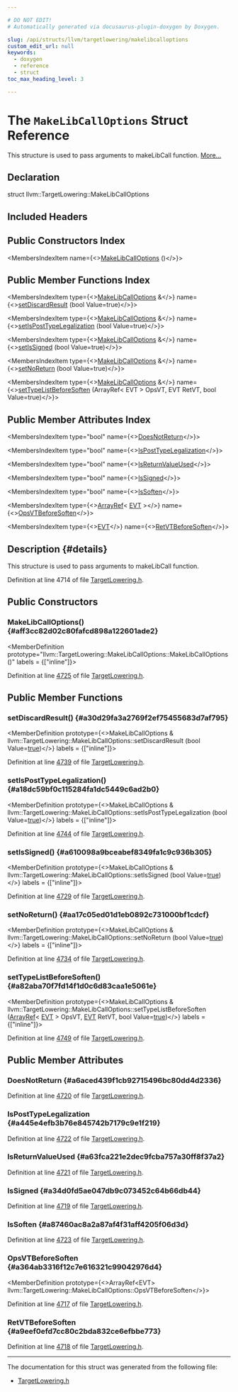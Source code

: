 ```yaml
---

# DO NOT EDIT!
# Automatically generated via docusaurus-plugin-doxygen by Doxygen.

slug: /api/structs/llvm/targetlowering/makelibcalloptions
custom_edit_url: null
keywords:
  - doxygen
  - reference
  - struct
toc_max_heading_level: 3

---
```





# The `MakeLibCallOptions` Struct Reference

<DoxygenPage pluginConfig={pluginConfig}>

This structure is used to pass arguments to makeLibCall function. <a href="#details">More...</a>

## Declaration

<CodeBlock>struct llvm::TargetLowering::MakeLibCallOptions</CodeBlock>

## Included Headers

<IncludesList>
<IncludesListItem
  filePath="llvm/CodeGen/TargetLowering.h"
  permalink="/docs/api/files/include/include/llvm/include/llvm/codegen/targetlowering-h"
  isLocal="true" />
</IncludesList>

## Public Constructors Index

<MembersIndex>

<MembersIndexItem
  name={<><a href="#aff3cc82d02c80fafcd898a122601ade2">MakeLibCallOptions</a> ()</>}>
</MembersIndexItem>

</MembersIndex>

## Public Member Functions Index

<MembersIndex>

<MembersIndexItem
  type={<><a href="/docs/api/structs/llvm/targetlowering/makelibcalloptions">MakeLibCallOptions</a> &amp;</>}
  name={<><a href="#a30d29fa3a2769f2ef75455683d7af795">setDiscardResult</a> (bool Value=true)</>}>
</MembersIndexItem>

<MembersIndexItem
  type={<><a href="/docs/api/structs/llvm/targetlowering/makelibcalloptions">MakeLibCallOptions</a> &amp;</>}
  name={<><a href="#a18dc59bf0c115284fa1dc5449c6ad2b0">setIsPostTypeLegalization</a> (bool Value=true)</>}>
</MembersIndexItem>

<MembersIndexItem
  type={<><a href="/docs/api/structs/llvm/targetlowering/makelibcalloptions">MakeLibCallOptions</a> &amp;</>}
  name={<><a href="#a610098a9bceabef8349fa1c9c936b305">setIsSigned</a> (bool Value=true)</>}>
</MembersIndexItem>

<MembersIndexItem
  type={<><a href="/docs/api/structs/llvm/targetlowering/makelibcalloptions">MakeLibCallOptions</a> &amp;</>}
  name={<><a href="#aa17c05ed01d1eb0892c731000bf1cdcf">setNoReturn</a> (bool Value=true)</>}>
</MembersIndexItem>

<MembersIndexItem
  type={<><a href="/docs/api/structs/llvm/targetlowering/makelibcalloptions">MakeLibCallOptions</a> &amp;</>}
  name={<><a href="#a82aba70f7fd14f1d0c6d83caa1e5061e">setTypeListBeforeSoften</a> (ArrayRef&lt; EVT &gt; OpsVT, EVT RetVT, bool Value=true)</>}>
</MembersIndexItem>

</MembersIndex>

## Public Member Attributes Index

<MembersIndex>

<MembersIndexItem
  type="bool"
  name={<><a href="#a6aced439f1cb92715496bc80dd4d2336">DoesNotReturn</a></>}>
</MembersIndexItem>

<MembersIndexItem
  type="bool"
  name={<><a href="#a445e4efb3b76e845742b7179c9e1f219">IsPostTypeLegalization</a></>}>
</MembersIndexItem>

<MembersIndexItem
  type="bool"
  name={<><a href="#a63fca221e2dec9fcba757a30ff8f37a2">IsReturnValueUsed</a></>}>
</MembersIndexItem>

<MembersIndexItem
  type="bool"
  name={<><a href="#a34d0fd5ae047db9c073452c64b66db44">IsSigned</a></>}>
</MembersIndexItem>

<MembersIndexItem
  type="bool"
  name={<><a href="#a87460ac8a2a87af4f31aff4205f06d3d">IsSoften</a></>}>
</MembersIndexItem>

<MembersIndexItem
  type={<><a href="/docs/api/classes/llvm/arrayref">ArrayRef</a>&lt; <a href="/docs/api/structs/llvm/evt">EVT</a> &gt;</>}
  name={<><a href="#a364ab3316f12c7e616321c99042976d4">OpsVTBeforeSoften</a></>}>
</MembersIndexItem>

<MembersIndexItem
  type={<><a href="/docs/api/structs/llvm/evt">EVT</a></>}
  name={<><a href="#a9eef0efd7cc80c2bda832ce6efbbe773">RetVTBeforeSoften</a></>}>
</MembersIndexItem>

</MembersIndex>

## Description {#details}

This structure is used to pass arguments to makeLibCall function.

Definition at line 4714 of file <a href="/docs/api/files/include/include/llvm/include/llvm/codegen/targetlowering-h">TargetLowering.h</a>.

<SectionDefinition>

## Public Constructors

### MakeLibCallOptions() {#aff3cc82d02c80fafcd898a122601ade2}

<MemberDefinition
  prototype="llvm::TargetLowering::MakeLibCallOptions::MakeLibCallOptions ()"
  labels = {["inline"]}>

Definition at line <a href="/docs/api/files/include/include/llvm/include/llvm/codegen/targetlowering-h/#l04725">4725</a> of file <a href="/docs/api/files/include/include/llvm/include/llvm/codegen/targetlowering-h">TargetLowering.h</a>.
</MemberDefinition>

</SectionDefinition>

<SectionDefinition>

## Public Member Functions

### setDiscardResult() {#a30d29fa3a2769f2ef75455683d7af795}

<MemberDefinition
  prototype={<>MakeLibCallOptions &amp; llvm::TargetLowering::MakeLibCallOptions::setDiscardResult (bool Value=<a href="/docs/api/files/lib/lib/analysis/basicaliasanalysis-cpp/#af6d5cafbdfc5313e65d990120021a3ec">true</a>)</>}
  labels = {["inline"]}>

Definition at line <a href="/docs/api/files/include/include/llvm/include/llvm/codegen/targetlowering-h/#l04739">4739</a> of file <a href="/docs/api/files/include/include/llvm/include/llvm/codegen/targetlowering-h">TargetLowering.h</a>.
</MemberDefinition>

### setIsPostTypeLegalization() {#a18dc59bf0c115284fa1dc5449c6ad2b0}

<MemberDefinition
  prototype={<>MakeLibCallOptions &amp; llvm::TargetLowering::MakeLibCallOptions::setIsPostTypeLegalization (bool Value=<a href="/docs/api/files/lib/lib/analysis/basicaliasanalysis-cpp/#af6d5cafbdfc5313e65d990120021a3ec">true</a>)</>}
  labels = {["inline"]}>

Definition at line <a href="/docs/api/files/include/include/llvm/include/llvm/codegen/targetlowering-h/#l04744">4744</a> of file <a href="/docs/api/files/include/include/llvm/include/llvm/codegen/targetlowering-h">TargetLowering.h</a>.
</MemberDefinition>

### setIsSigned() {#a610098a9bceabef8349fa1c9c936b305}

<MemberDefinition
  prototype={<>MakeLibCallOptions &amp; llvm::TargetLowering::MakeLibCallOptions::setIsSigned (bool Value=<a href="/docs/api/files/lib/lib/analysis/basicaliasanalysis-cpp/#af6d5cafbdfc5313e65d990120021a3ec">true</a>)</>}
  labels = {["inline"]}>

Definition at line <a href="/docs/api/files/include/include/llvm/include/llvm/codegen/targetlowering-h/#l04729">4729</a> of file <a href="/docs/api/files/include/include/llvm/include/llvm/codegen/targetlowering-h">TargetLowering.h</a>.
</MemberDefinition>

### setNoReturn() {#aa17c05ed01d1eb0892c731000bf1cdcf}

<MemberDefinition
  prototype={<>MakeLibCallOptions &amp; llvm::TargetLowering::MakeLibCallOptions::setNoReturn (bool Value=<a href="/docs/api/files/lib/lib/analysis/basicaliasanalysis-cpp/#af6d5cafbdfc5313e65d990120021a3ec">true</a>)</>}
  labels = {["inline"]}>

Definition at line <a href="/docs/api/files/include/include/llvm/include/llvm/codegen/targetlowering-h/#l04734">4734</a> of file <a href="/docs/api/files/include/include/llvm/include/llvm/codegen/targetlowering-h">TargetLowering.h</a>.
</MemberDefinition>

### setTypeListBeforeSoften() {#a82aba70f7fd14f1d0c6d83caa1e5061e}

<MemberDefinition
  prototype={<>MakeLibCallOptions &amp; llvm::TargetLowering::MakeLibCallOptions::setTypeListBeforeSoften (<a href="/docs/api/classes/llvm/arrayref">ArrayRef</a>&lt; <a href="/docs/api/structs/llvm/evt">EVT</a> &gt; OpsVT, <a href="/docs/api/structs/llvm/evt">EVT</a> RetVT, bool Value=<a href="/docs/api/files/lib/lib/analysis/basicaliasanalysis-cpp/#af6d5cafbdfc5313e65d990120021a3ec">true</a>)</>}
  labels = {["inline"]}>

Definition at line <a href="/docs/api/files/include/include/llvm/include/llvm/codegen/targetlowering-h/#l04749">4749</a> of file <a href="/docs/api/files/include/include/llvm/include/llvm/codegen/targetlowering-h">TargetLowering.h</a>.
</MemberDefinition>

</SectionDefinition>

<SectionDefinition>

## Public Member Attributes

### DoesNotReturn {#a6aced439f1cb92715496bc80dd4d2336}

<MemberDefinition
  prototype="bool llvm::TargetLowering::MakeLibCallOptions::DoesNotReturn">

Definition at line <a href="/docs/api/files/include/include/llvm/include/llvm/codegen/targetlowering-h/#l04720">4720</a> of file <a href="/docs/api/files/include/include/llvm/include/llvm/codegen/targetlowering-h">TargetLowering.h</a>.
</MemberDefinition>

### IsPostTypeLegalization {#a445e4efb3b76e845742b7179c9e1f219}

<MemberDefinition
  prototype="bool llvm::TargetLowering::MakeLibCallOptions::IsPostTypeLegalization">

Definition at line <a href="/docs/api/files/include/include/llvm/include/llvm/codegen/targetlowering-h/#l04722">4722</a> of file <a href="/docs/api/files/include/include/llvm/include/llvm/codegen/targetlowering-h">TargetLowering.h</a>.
</MemberDefinition>

### IsReturnValueUsed {#a63fca221e2dec9fcba757a30ff8f37a2}

<MemberDefinition
  prototype="bool llvm::TargetLowering::MakeLibCallOptions::IsReturnValueUsed">

Definition at line <a href="/docs/api/files/include/include/llvm/include/llvm/codegen/targetlowering-h/#l04721">4721</a> of file <a href="/docs/api/files/include/include/llvm/include/llvm/codegen/targetlowering-h">TargetLowering.h</a>.
</MemberDefinition>

### IsSigned {#a34d0fd5ae047db9c073452c64b66db44}

<MemberDefinition
  prototype="bool llvm::TargetLowering::MakeLibCallOptions::IsSigned">

Definition at line <a href="/docs/api/files/include/include/llvm/include/llvm/codegen/targetlowering-h/#l04719">4719</a> of file <a href="/docs/api/files/include/include/llvm/include/llvm/codegen/targetlowering-h">TargetLowering.h</a>.
</MemberDefinition>

### IsSoften {#a87460ac8a2a87af4f31aff4205f06d3d}

<MemberDefinition
  prototype="bool llvm::TargetLowering::MakeLibCallOptions::IsSoften">

Definition at line <a href="/docs/api/files/include/include/llvm/include/llvm/codegen/targetlowering-h/#l04723">4723</a> of file <a href="/docs/api/files/include/include/llvm/include/llvm/codegen/targetlowering-h">TargetLowering.h</a>.
</MemberDefinition>

### OpsVTBeforeSoften {#a364ab3316f12c7e616321c99042976d4}

<MemberDefinition
  prototype={<>ArrayRef&lt;EVT&gt; llvm::TargetLowering::MakeLibCallOptions::OpsVTBeforeSoften</>}>

Definition at line <a href="/docs/api/files/include/include/llvm/include/llvm/codegen/targetlowering-h/#l04717">4717</a> of file <a href="/docs/api/files/include/include/llvm/include/llvm/codegen/targetlowering-h">TargetLowering.h</a>.
</MemberDefinition>

### RetVTBeforeSoften {#a9eef0efd7cc80c2bda832ce6efbbe773}

<MemberDefinition
  prototype="EVT llvm::TargetLowering::MakeLibCallOptions::RetVTBeforeSoften">

Definition at line <a href="/docs/api/files/include/include/llvm/include/llvm/codegen/targetlowering-h/#l04718">4718</a> of file <a href="/docs/api/files/include/include/llvm/include/llvm/codegen/targetlowering-h">TargetLowering.h</a>.
</MemberDefinition>

</SectionDefinition>

<hr/>

The documentation for this struct was generated from the following file:

<ul>
<li><a href="/docs/api/files/include/include/llvm/include/llvm/codegen/targetlowering-h">TargetLowering.h</a></li>
</ul>

</DoxygenPage>
